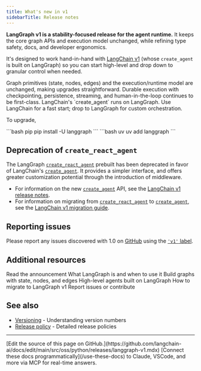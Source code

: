 ```yaml
---
title: What's new in v1
sidebarTitle: Release notes
---
```


**LangGraph v1 is a stability-focused release for the agent runtime.** It keeps the core graph APIs and execution model unchanged, while refining type safety, docs, and developer ergonomics.

It's designed to work hand-in-hand with [LangChain v1](/oss/python/releases/langchain-v1) (whose `create_agent` is built on LangGraph) so you can start high-level and drop down to granular control when needed.

<CardGroup cols={1}>
    <Card title="Stable core APIs" icon="diagram-project">
        Graph primitives (state, nodes, edges) and the execution/runtime model are unchanged, making upgrades straightforward.
    </Card>
    <Card title="Reliability, by default" icon="database">
        Durable execution with checkpointing, persistence, streaming, and human-in-the-loop continues to be first-class.
    </Card>
    <Card title="Seamless with LangChain v1" icon="link">
        LangChain's `create_agent` runs on LangGraph. Use LangChain for a fast start; drop to LangGraph for custom orchestration.
    </Card>
</CardGroup>

To upgrade,

<CodeGroup>
```bash pip
pip install -U langgraph
```
```bash uv
uv add langgraph
```
</CodeGroup>

## Deprecation of `create_react_agent`

The LangGraph [`create_react_agent`](https://reference.langchain.com/python/langgraph/prebuilt/#langgraph.prebuilt.chat_agent_executor.create_react_agent) prebuilt has been deprecated in favor of LangChain's [`create_agent`](https://reference.langchain.com/python/langchain/agents/#langchain.agents.create_agent). It provides a simpler interface, and offers greater customization potential through the introduction of middleware.

* For information on the new [`create_agent`](https://reference.langchain.com/python/langchain/agents/#langchain.agents.create_agent) API, see the [LangChain v1 release notes](/oss/python/releases/langchain-v1#create-agent).
* For information on migrating from [`create_react_agent`](https://reference.langchain.com/python/langgraph/prebuilt/#langgraph.prebuilt.chat_agent_executor.create_react_agent) to [`create_agent`](https://reference.langchain.com/python/langchain/agents/#langchain.agents.create_agent), see the [LangChain v1 migration guide](/oss/python/migrate/langchain-v1#create-agent).

## Reporting issues

Please report any issues discovered with 1.0 on [GitHub](https://github.com/langchain-ai/langgraph/issues) using the [`'v1'` label](https://github.com/langchain-ai/langgraph/issues?q=state%3Aopen%20label%3Av1).

## Additional resources

<CardGroup cols={3}>
    <Card title="LangGraph 1.0" icon="rocket" href="https://blog.langchain.com/langchain-langchain-1-0-alpha-releases/">
        Read the announcement
    </Card>
    <Card title="Overview" icon="book" href="/oss/python/langgraph/overview" arrow>
        What LangGraph is and when to use it
    </Card>
    <Card title="Graph API" icon="diagram-project" href="/oss/python/langgraph/graph-api" arrow>
        Build graphs with state, nodes, and edges
    </Card>
    <Card title="LangChain Agents" icon="robot" href="/oss/python/langchain/agents" arrow>
        High-level agents built on LangGraph
    </Card>
    <Card title="Migration guide" icon="arrow-right-arrow-left" href="/oss/python/migrate/langgraph-v1" arrow>
        How to migrate to LangGraph v1
    </Card>
    <Card title="GitHub" icon="github" href="https://github.com/langchain-ai/langgraph">
        Report issues or contribute
    </Card>
</CardGroup>

## See also

- [Versioning](/oss/python/versioning) - Understanding version numbers
- [Release policy](/oss/python/release-policy) - Detailed release policies

---

<Callout icon="pen-to-square" iconType="regular">
    [Edit the source of this page on GitHub.](https://github.com/langchain-ai/docs/edit/main/src/oss/python/releases/langgraph-v1.mdx)
</Callout>
<Tip icon="terminal" iconType="regular">
    [Connect these docs programmatically](/use-these-docs) to Claude, VSCode, and more via MCP for    real-time answers.
</Tip>
